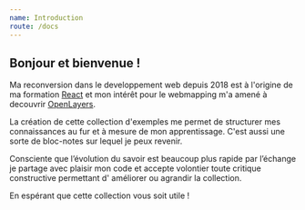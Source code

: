 ```yaml
---
name: Introduction
route: /docs
---
```



## Bonjour et bienvenue !

Ma reconversion dans le developpement web depuis 2018 est à l'origine de ma formation [React](https://fr.reactjs.org/) et mon intérêt pour le webmapping  m'a amené à decouvrir [OpenLayers](https://openlayers.org/).

La création de cette collection d'exemples me permet de structurer mes connaissances au fur et à mesure de mon apprentissage. C'est aussi une sorte de bloc-notes sur lequel je peux revenir.

Consciente que l’évolution du savoir est beaucoup plus rapide par l’échange je partage avec plaisir mon code et accepte volontier toute critique constructive permettant d' améliorer ou  agrandir la collection.

En espérant que cette collection vous soit utile ! 

